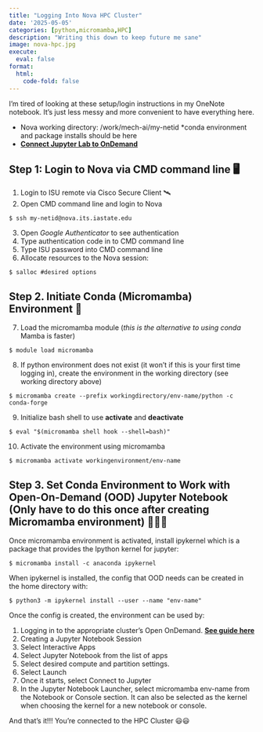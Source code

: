 ```yaml
---
title: "Logging Into Nova HPC Cluster"
date: '2025-05-05'
categories: [python,micromamba,HPC]
description: "Writing this down to keep future me sane"
image: nova-hpc.jpg
execute: 
  eval: false
format: 
  html: 
    code-fold: false
---
```


I'm tired of looking at these setup/login instructions in my OneNote notebook. It's just less messy and more convenient to have everything here.

* Nova working directory: /work/mech-ai/my-netid *conda environment and package installs should be here
* [**Connect Jupyter Lab to OnDemand**](https://nova-ondemand.its.iastate.edu/
)


## Step 1: Login to Nova via CMD command line 🖥️
1. Login to ISU remote via Cisco Secure Client 🛰️
2. Open CMD command line and login to Nova

```
$ ssh my-netid@nova.its.iastate.edu
```

3. Open *Google Authenticator* to see authentication
4. Type authentication code in to CMD command line
5. Type ISU password into CMD command line 
6. Allocate resources to the Nova session:

```
$ salloc #desired options
```
## Step 2. Initiate Conda (Micromamba) Environment 🐍
7. Load the micromamba module (*this is the alternative to using conda* Mamba is faster)
```
$ module load micromamba
```
8. If python environment does not exist (it won't if this is your first time logging in), create the environment in the working directory (see working directory above)

```
$ micromamba create --prefix workingdirectory/env-name/python -c conda-forge
```

9. Initialize bash shell to use **activate** and **deactivate**

```
$ eval "$(micromamba shell hook --shell=bash)"
```

10. Activate the environment using micromamba

```
$ micromamba activate workingenvironment/env-name
```

## Step 3. Set Conda Environment to Work with Open-On-Demand (OOD) Jupyter Notebook (Only have to do this once after creating Micromamba environment) 📓📒📔

Once micromamba environment is activated, install ipykernel which is a package that provides the Ipython kernel for jupyter:

```
$ micromamba install -c anaconda ipykernel
```

When ipykernel is installed, the config that OOD needs can be created in the home directory with:

```
$ python3 -m ipykernel install --user --name "env-name" 
```

Once the config is created, the environment can be used by:

1.  Logging in to the appropriate cluster's Open OnDemand. [**See guide here**](http://nova-ondemand.its.iastate.edu/)
2. Creating a Jupyter Notebook Session
3. Select Interactive Apps
4. Select Jupyter Notebook from the list of apps
5. Select desired compute and partition settings. 
6. Select Launch
7. Once it starts, select Connect to Jupyter
8. In the Jupyter Notebook Launcher, select micromamba env-name from the Notebook or Console section. It can also be selected as the kernel when choosing the kernel for a new notebook or console. 

And that's it!!! You're connected to the HPC Cluster 😃😃







